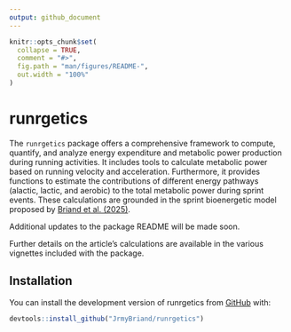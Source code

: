 ```yaml
---
output: github_document
---
```


<!-- README.md is generated from README.Rmd. Please edit that file -->

```r
knitr::opts_chunk$set(
  collapse = TRUE,
  comment = "#>",
  fig.path = "man/figures/README-",
  out.width = "100%"
)
```

# runrgetics

<!-- badges: start -->
<!-- badges: end -->


The `runrgetics` package offers a comprehensive framework to compute, quantify, and analyze energy expenditure and metabolic power production during running activities. It includes tools to calculate metabolic power based on running velocity and acceleration. Furthermore, it provides functions to estimate the contributions of different energy pathways (alactic, lactic, and aerobic) to the total metabolic power during sprint events. These calculations are grounded in the sprint bioenergetic model proposed by [Briand et al. (2025)](https://doi.org/10.1007/s00421-025-05831-0).

Additional updates to the package README will be made soon.

Further details on the article's calculations are available in the various vignettes included with the package.

## Installation

You can install the development version of runrgetics from [GitHub](https://github.com/) with:

```r
devtools::install_github("JrmyBriand/runrgetics")
```


